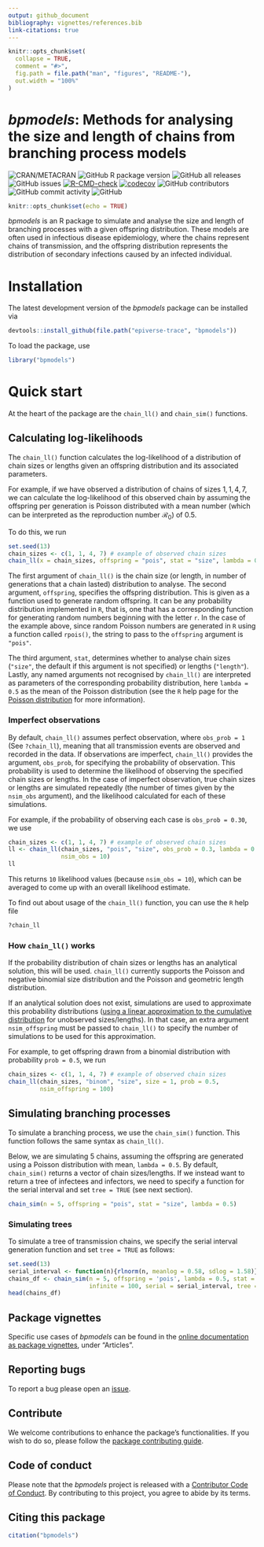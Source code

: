 ```yaml
---
output: github_document
bibliography: vignettes/references.bib
link-citations: true
---
```


```r
knitr::opts_chunk$set(
  collapse = TRUE,
  comment = "#>",
  fig.path = file.path("man", "figures", "README-"),
  out.width = "100%"
)
```

# _bpmodels_: Methods for analysing the size and length of chains from branching process models

<!-- badges: start -->
![CRAN/METACRAN](https://img.shields.io/cran/v/bpmodels)
![GitHub R package version](https://img.shields.io/github/r-package/v/epiverse-trace/bpmodels)
![GitHub all releases](https://img.shields.io/github/downloads/epiverse-trace/bpmodels/total?style=flat)
![GitHub issues](https://img.shields.io/github/issues/epiverse-trace/bpmodels)
[![R-CMD-check](https://github.com/epiverse-trace/bpmodels/actions/workflows/R-CMD-check.yaml/badge.svg)](https://github.com/epiverse-trace/bpmodels/actions/workflows/R-CMD-check.yaml)
[![codecov](https://codecov.io/github/epiverse-trace/bpmodels/branch/main/graphs/badge.svg)](https://codecov.io/github/epiverse-trace/bpmodels) 
![GitHub contributors](https://img.shields.io/github/contributors/epiverse-trace/bpmodels)
![GitHub commit activity](https://img.shields.io/github/commit-activity/m/epiverse-trace/bpmodels)
![GitHub](https://img.shields.io/github/license/epiverse-trace/bpmodels)
<!-- badges: end -->

```r
knitr::opts_chunk$set(echo = TRUE)
```

_bpmodels_ is an R package to simulate and analyse the size and length of 
branching processes with a given offspring distribution. These models are often 
used in infectious disease epidemiology, where the chains represent chains of
transmission, and the offspring distribution represents the distribution of 
secondary infections caused by an infected individual.

# Installation

The latest development version of the _bpmodels_ package can be installed via

```r
devtools::install_github(file.path("epiverse-trace", "bpmodels"))
```

To load the package, use

```r
library("bpmodels")
```

# Quick start

At the heart of the package are the `chain_ll()` and `chain_sim()` functions. 

## Calculating log-likelihoods

The `chain_ll()` function calculates the log-likelihood of a distribution of 
chain sizes or lengths given an offspring distribution and its associated 
parameters. 

For example, if we have observed a distribution of chains of sizes 
$1, 1, 4, 7$, we can 
calculate the log-likelihood of this observed chain by assuming the offspring 
per generation is Poisson distributed with a mean number (which can 
be interpreted as the reproduction number $\mathcal{R_0}$) of $0.5$. 

To do this, we run 

```r
set.seed(13)
chain_sizes <- c(1, 1, 4, 7) # example of observed chain sizes
chain_ll(x = chain_sizes, offspring = "pois", stat = "size", lambda = 0.5)
```

The first argument of `chain_ll()` is the chain size (or length, in number of 
generations that a chain lasted) distribution to 
analyse. The second argument, `offspring`, specifies the offspring 
distribution. This is given as a function used to generate random offspring. 
It can be any probability distribution implemented in `R`, that is, one that 
has a corresponding function for generating random numbers beginning with the 
letter `r`. In the case of the example above, since random Poisson numbers are 
generated in `R` using a function called `rpois()`, the string to pass to the 
`offspring` argument is `"pois"`.

The third argument, `stat`, determines whether to analyse chain sizes 
(`"size"`, the default if this argument is not specified) or lengths 
(`"length"`). Lastly, any named arguments not recognised by `chain_ll()` 
are interpreted as parameters of the corresponding probability distribution, 
here `lambda = 0.5` as the mean of the Poisson distribution (see the `R` help 
page for the [Poisson distribution](https://stat.ethz.ch/R-manual/R-devel/library/stats/html/Poisson.html) for more information). 

### Imperfect observations

By default, `chain_ll()` assumes perfect observation, where `obs_prob = 1` 
(See `?chain_ll`), meaning that all transmission events are observed and 
recorded in the data. If observations are imperfect, `chain_ll()` provides 
the argument, `obs_prob`, for specifying the probability of observation. 
This probability is used to determine the likelihood of observing the specified
chain sizes or lengths. In the case of imperfect observation, true chain sizes 
or lengths are simulated repeatedly (the number of times given by the 
`nsim_obs` argument), and the likelihood calculated for each of 
these simulations. 

For example, if the probability of observing each case is `obs_prob = 0.30`, 
we use

```r
chain_sizes <- c(1, 1, 4, 7) # example of observed chain sizes
ll <- chain_ll(chain_sizes, "pois", "size", obs_prob = 0.3, lambda = 0.5, 
               nsim_obs = 10)
ll
```

This returns `10` likelihood values (because `nsim_obs = 10`), which can be 
averaged to come up with an overall likelihood estimate.

To find out about usage of the `chain_ll()` function, you can use the `R` help 
file

```r
?chain_ll
```

### How `chain_ll()` works

If the probability distribution of chain sizes or lengths has an analytical 
solution, this will be used. `chain_ll()` currently supports the Poisson and 
negative binomial size distribution and the Poisson and geometric length 
distribution. 

If an analytical solution does not exist, simulations are used to approximate 
this probability distributions ([using a linear approximation to the cumulative 
distribution](https://en.wikipedia.org/wiki/Empirical_distribution_function) 
for unobserved sizes/lengths). In that case, an extra argument `nsim_offspring` 
must be passed to `chain_ll()` to specify the number of simulations to be 
used for this approximation. 

For example, to get offspring drawn from a binomial distribution with 
probability `prob = 0.5`, we run

```r
chain_sizes <- c(1, 1, 4, 7) # example of observed chain sizes
chain_ll(chain_sizes, "binom", "size", size = 1, prob = 0.5, 
         nsim_offspring = 100)
```

## Simulating branching processes

To simulate a branching process, we use the `chain_sim()` function. This 
function follows the same syntax as `chain_ll()`.

Below, we are simulating $5$ chains, assuming the offspring are generated using
a Poisson distribution with mean, `lambda = 0.5`. By default, `chain_sim()` 
returns a vector of chain sizes/lengths. If we instead want to return 
a tree of infectees and infectors, we need to specify a function for 
the serial interval and set `tree = TRUE` (see next section).

```r
chain_sim(n = 5, offspring = "pois", stat = "size", lambda = 0.5)
```

### Simulating trees

To simulate a tree of transmission chains, we specify the serial interval 
generation function and set `tree = TRUE` as follows:

```r
set.seed(13)
serial_interval <- function(n){rlnorm(n, meanlog = 0.58, sdlog = 1.58)}
chains_df <- chain_sim(n = 5, offspring = 'pois', lambda = 0.5, stat = 'length', 
                       infinite = 100, serial = serial_interval, tree = TRUE)
head(chains_df)
```

## Package vignettes

Specific use cases of _bpmodels_ can be found in 
the [online documentation as package vignettes](https://epiverse-trace.github.io/bpmodels/), under "Articles".

## Reporting bugs 

To report a bug please open an [issue](https://github.com/epiverse-trace/bpmodels/issues/new/choose).

## Contribute

We welcome contributions to enhance the package's functionalities. If you 
wish to do so, please follow the [package contributing guide](https://github.com/epiverse-trace/.github/blob/main/CONTRIBUTING.md).

## Code of conduct

Please note that the _bpmodels_ project is released with a [Contributor Code of Conduct](https://github.com/epiverse-trace/.github/blob/main/CODE_OF_CONDUCT.md). 
By contributing to this project, you agree to abide by its terms.

## Citing this package

```r
citation("bpmodels")
```
